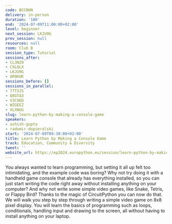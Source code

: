 ```yaml
---
code: BCCBHN
delivery: in-person
duration: '180'
end: '2024-07-09T11:00:00+02:00'
level: beginner
next_session: LKJU9G
prev_session: null
resources: null
room: Club B
session_type: Tutorial
sessions_after:
- CL3NZ9
- CXLQLX
- LKJU9G
- UR9KUK
sessions_before: []
sessions_in_parallel:
- 77T3JS
- Q8GTA3
- V3C9ED
- WZGEEZ
- XLXNGG
slug: learn-python-by-making-a-console-game
speakers:
- ashish-gupta
- radomir-dopieralski
start: '2024-07-09T09:30:00+02:00'
title: Learn Python by Making a Console Game
track: Education, Community & Diversity
tweet: ''
website_url: https://ep2024.europython.eu/session/learn-python-by-making-a-console-game
---
```


You always wanted to learn programming, but setting it all up felt too intimidating, and the example code was boring? Why not try doing it with a handheld game console that already has everything installed, so you can just start writing the code right away without installing anything on your computer? And why not write some simple video games, like Snake, Tetris, or Flappy Bird? Thanks to the magic of CircuitPython you can now do that. We will walk you step by step through writing a simple video game on 8x8 pixel display. You will learn the basics of programming such as loops, conditionals, handling input and drawing to the screen, all without having to install anything on your laptop.
